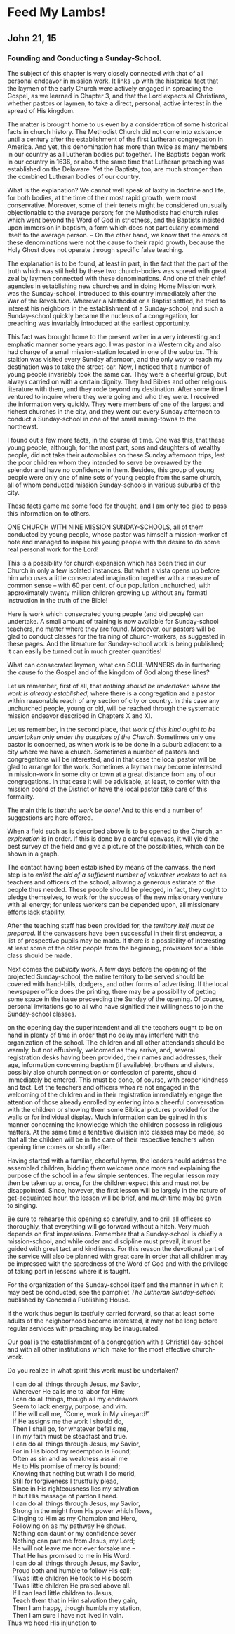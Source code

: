 # Feed My Lambs! 
## John 21, 15 {.unlisted .unnumbered}
### Founding and Conducting a Sunday-School. {.unlisted .unnumbered}

The subject of this chapter is very closely connected with that of all personal endeavor in mission work.  It links up with the historical fact that the laymen of the early Church were actively engaged in spreading the Gospel, as we learned in Chapter 3, and that the Lord expects all Christians, whether pastors or laymen, to take a direct, personal, active interest in the spread of His kingdom.

The matter is brought home to us even by a consideration of some historical facts in church history.  The Methodist Church did not come into existence until a century after the establishment of the first Lutheran congregation in America.  And yet, this denomination has more than twice as many members in our country as all Lutheran bodies put together.  The Baptists began work in our country in 1636, or about the same time that Lutheran preaching was established on the Delaware.  Yet the Baptists, too, are much stronger than the combined Lutheran bodies of our country.

What is the explanation?  We cannot well speak of laxity in doctrine and life, for both bodies, at the time of their most rapid growth, were most conservative.  Moreover, some of their tenets might be considered unusually objectionable to the average person; for the Methodists had church rules which went beyond the Word of God in strictness, and the Baptists insisted upon immersion in baptism, a form which does not particularly commend itself to the average person. -- On the other hand, we know that the errors of these denominations were not the cause fo their rapid growth, because the Holy Ghost does not operate through specific false teaching.

The explanation is to be found, at least in part, in the fact that the part of the truth which was stil held by these two church-bodies was spread with great zeal by laymen connected with these denominations.  And one of their chief agencies in establishing new churches and in doing Home Mission work was the Sunday-school, introduced to this country immediately after the War of the Revolution.  Wherever a Methodist or a Baptist settled, he tried to interest his neighbors in the establishment of a Sunday-school, and such a Sunday-school quickly became the nucleus of a congregation, for preaching was invariably introduced at the earliest opportunity.

This fact was brought home to the present writer in a very interesting and emphatic manner some years ago.  I was pastor in a Western city and also had charge of a small mission-station located in one of the suburbs.  This staition was visited every Sunday afternoon, and the only way to reach my destination was to take the street-car.  Now, I noticed that a number of young people invariably took the same car.  They were a cheerful group, but always carried on with a certain dignity.  They had Bibles and other religious literature with them, and they rode beyond my destination.  After some time I ventured to inquire where they were going and who they were.  I received the information very quickly.  They were members of one of the largest and richest churches in the city, and they went out every Sunday afternoon to conduct a Sunday-school in one of the small mining-towns to the northewst. 

I found out a few more facts, in the course of time.  One was this, that these young people, although, for the most part, sons and daughters of wealthy people, did not take their automobiles on these Sunday afternoon trips, lest the poor children whom they intended to serve be overawed by the splendor and have no confidence in them.  Besides, this group of young people were only one of nine sets of young people from the same church, all of whom conducted mission Sunday-schools in various suburbs of the city.

These facts game me some food for thought, and I am only too glad to pass this information on to others.

ONE CHURCH WITH NINE MISSION SUNDAY-SCHOOLS, all of them conducted by young people, whose pastor was himself a mission-worker of note and managed to inspire his young people with the desire to do some real personal work for the Lord!

This is a possibility for church expansion which has been tried in our Church in only a few isolated instances.  But what a vista opens up before him who uses a little consecrated imagination together with a measure of common sense -- with 60 per cent. of our population unchurched, with approximately twenty million children growing up without any formatl instruction in the truth of the Bible!

Here is work which consecrated young people (and old people) can undertake.  A small amount of training is now available for Sunday-school teachers, no matter where they are found.  Moreover, our pastors will be glad to conduct classes for the training of church-workers, as suggested in these pages.  And the literature for Sunday-school work is being published; it can easily be turned out in much greater quantities!

What can consecrated laymen, what can SOUL-WINNERS do in furthering the cause fo the Gospel and of the kingdom of God along these lines?

Let us remember, first of all, that _nothing should be undertaken where the work is already established_, where there is a congregation and a pastor within reasonable reach of any section of city or country.  In this case any unchurched people, young or old, will be reached through the systematic mission endeavor described in Chapters X and XI.

Let us remember, in the second place, that _work of this kind ought to be undertaken only under the auspices of the Church_.  Sometimes only one pastor is concerned, as when work is to be done in a suburb adjacent to a city where we have a church.  Sometimes a number of pastors and congregations will be interested, and in that case the local pastor will be glad to arrange for the work.  Sometimes a layman may become interested in mission-work in some city or town at a great distance from any of our congregations.  In that case it will be advisable, at least, to confer with the mission board of the District or have the local pastor take care of this formality.

The main this is _that the work be done!_  And to this end a number of suggestions are here offered. 

When a field such as is described above is to be opened to the Church, an _exploration_ is in order.  If this is done by a careful canvass, it will yield the best survey of the field and give a picture of the possibilities, which can be shown in a graph.

The contact having been established by means of the canvass, the next step is to _enlist the aid of a sufficient number of volunteer workers_ to act as teachers and officers of the school, allowing a generous estimate of the people thus needed.  These people should be pledged, in fact, they ought to pledge themselves, to work for the success of the new missionary venture with all energy; for unless workers can be depended upon, all missionary efforts lack stability.

After the teaching staff has been provided for, the _territory itelf must be prepared_.  If the canvassers have been successful in their first endeavor, a list of prospective pupils may be made.  If there is a possibility of interesting at least some of the older people from the beginning, provisions for a Bible class should be made.

Next comes the _publicity work_.  A few days before the opening of the projected Sunday-school, the entire territory to be served should be covered with hand-bills, dodgers, and other forms of advertising.  If the local newspaper office does the printing, there may be a possibility of getting some space in the issue preceeding the Sunday of the opening.  Of course, personal invitations go to all who have signified their willingness to join the Sunday-school classes.

on the opening day the superintendent and all the teachers ought to be on hand in plenty of time in order that no delay may interfere with the organization of the school.  The children and all other attendands should be warmly, but not effusively, welcomed as they arrive, and, several registration desks having been provided, their names and addresses, their age, information concerning baptism (if available), brothers and sisters, possibly also church connection or confession of parents, should immediately be entered.  This must be done, of course, with proper kindness and tact.  Let the teachers and officers whoa re not engaged in the welcoming of the children and in their registration immediately engage the attention of those already enrolled by entering into a cheerful conversation with the children or showing them some Biblical pictures provided for the walls or for individual display.  Much information can be gained in this manner concerning the knowledge which the children possess in religious matters.  At the same time a tentative division into classes may be made, so that all the children will be in the care of their respective teachers when opening time comes or shortly after.

Having started with a familiar, cheerful hymn, the leaders hould address the assembled children, bidding them welcome once more and explaining the purpose of the school in a few simple sentences.  The regular lesson may then be taken up at once, for the children expect this and must not be disappointed.  Since, however, the first lesson will be largely in the nature of get-acquainted hour, the lesson will be brief, and much time may be given to singing.

Be sure to rehearse this opening so carefully, and to drill all officers so thoroughly, that everything will go forward without a hitch.  Very much depends on first impressions.  Remember that a Sunday-school is chiefly a mission-school, and while order and discipline must prevail, it must be guided with great tact and kindliness.  For this reason the devotional part of the service will also be planned with great care in order that all children may be impressed with the sacredness of the Word of God and with the privilege of taking part in lessons where it is taught.

For the organization of the Sunday-school itself and the manner in which it may best be conducted, see the pamphlet _The Lutheran Sunday-school_ published by Concordia Publishing House.

If the work thus begun is tactfully carried forward, so that at least some adults of the neighborhood become interested, it may not be long before regular services with preaching may be inaugurated.

Our goal is the establishment of a congregation with a Christial day-school and with all other institutions which make for the most effective church-work.

Do you realize in what spirit this work must be undertaken?

|	 I can do all things through Jesus, my Savior,
|	 Wherever He calls me to labor for Him;
|	 I can do all things, though all my endeavors
|	 Seem to lack energy, purpose, and vim.
|	 If He will call me, "Come, work in My vineyard!"
|	 If He assigns me the work I should do,
|	 Then I shall go, for whatever befalls me,
| 	 I in my faith must be steadfast and true.

|	 I can do all things through Jesus, my Savior,
|	 For in His blood my redemption is Found;
|	 Often as sin and as weakness assail me
|	 He to His promise of mercy is bound;
|	 Knowing that nothing but wrath I do merid,
|	 Still for forgiveness I trustfully plead,
|	 Since in His righteousness lies my salvation
|	 If but His message of pardon I heed.

|	 I can do all things through Jesus, my Savior,
|	 Strong in the might from His power which flows,
|	 Clinging to Him as my Champion and Hero,
|	 Following on as my pathway He shows.
|	 Nothing can daunt or my confidence sever
|	 Nothing can part me from Jesus, my Lord;
|	 He will not leave me nor ever forsake me --
|	 That He has promised to me in His Word.

|	 I can do all things through Jesus, my Savior,
|	 Proud both and humble to follow His call;
|	 'Twas little children He took to His bosom
|	 'Twas little children He praised above all.
|	 If I can lead little children to Jesus,
|	 Teach them that in Him salvation they gain,
|	 Then I am happy, though humble my station,
|	 Then I am sure I have not lived in vain.

Thus we heed His injunction to
\begin{center} "FEED MY LAMBS" \end{center}


